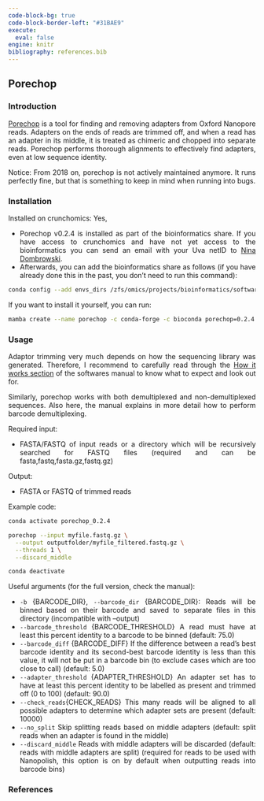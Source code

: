 ---
code-block-bg: true
code-block-border-left: "#31BAE9"
execute:
  eval: false
engine: knitr
bibliography: references.bib
---

<div style="text-align: justify">

## Porechop

### Introduction

[Porechop](https://github.com/rrwick/Porechop) is a tool for finding and removing adapters from Oxford Nanopore reads. Adapters on the ends of reads are trimmed off, and when a read has an adapter in its middle, it is treated as chimeric and chopped into separate reads. Porechop performs thorough alignments to effectively find adapters, even at low sequence identity. 

Notice: From 2018 on, porechop is not actively maintained anymore. It runs perfectly fine, but that is something to keep in mind when running into bugs.


### Installation

Installed on crunchomics: Yes,

- Porechop v0.2.4 is installed as part of the bioinformatics share. If you have access to crunchomics and have not yet access to the bioinformatics you can send an email with your Uva netID to  [Nina Dombrowski](n.dombrowski@uva.nl). 
- Afterwards, you can add the bioinformatics share as follows (if you have already done this in the past, you don't need to run this command):

```{bash}
conda config --add envs_dirs /zfs/omics/projects/bioinformatics/software/miniconda3/envs/
```

If you want to install it yourself, you can run:


```{bash}
mamba create --name porechop -c conda-forge -c bioconda porechop=0.2.4
```


### Usage

::: {.callout-important}
Adaptor trimming very much depends on how the sequencing library was generated.
Therefore, I recommend to carefully read through the [How it works section](https://github.com/rrwick/Porechop) of the softwares manual to know what to expect and look out for. 

Similarly, porechop works with both demultiplexed and non-demultiplexed sequences. Also here, the manual explains in more detail how to perform barcode demultiplexing.
:::


Required input:

- FASTA/FASTQ of input reads or a directory which will be recursively searched for FASTQ files (required and can be fasta,fastq,fasta.gz,fastq.gz)
    
Output:

- FASTA or FASTQ of trimmed reads


Example code:

```{bash}
conda activate porechop_0.2.4

porechop --input myfile.fastq.gz \
  --output outputfolder/myfile_filtered.fastq.gz \
  --threads 1 \
  --discard_middle

conda deactivate
```

Useful arguments (for the full version, check the manual):

- `-b` {BARCODE_DIR}, `--barcode_dir` {BARCODE_DIR}: Reads will be binned based on their barcode and saved to separate files in this directory (incompatible with --output)
- `--barcode_threshold` {BARCODE_THRESHOLD}
                                 A read must have at least this percent identity to a barcode to be
                                 binned (default: 75.0)
-  `--barcode_diff` {BARCODE_DIFF}    If the difference between a read's best barcode identity and its
                                 second-best barcode identity is less than this value, it will not
                                 be put in a barcode bin (to exclude cases which are too close to
                                 call) (default: 5.0)
- `--adapter_threshold` {ADAPTER_THRESHOLD}
                                 An adapter set has to have at least this percent identity to be
                                 labelled as present and trimmed off (0 to 100) (default: 90.0)
- `--check_reads `{CHECK_READS}      This many reads will be aligned to all possible adapters to
                                 determine which adapter sets are present (default: 10000)
- `--no_split`                     Skip splitting reads based on middle adapters (default: split
                                 reads when an adapter is found in the middle)
- `--discard_middle`               Reads with middle adapters will be discarded (default: reads with
                                 middle adapters are split) (required for reads to be used with
                                 Nanopolish, this option is on by default when outputting reads
                                 into barcode bins)


### References